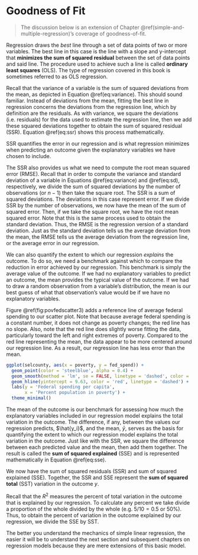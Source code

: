 # Goodness of Fit {#appendixC}

> The discussion below is an extension of Chapter \@ref(simple-and-multiple-regression)'s coverage of goodness-of-fit.

Regression draws the *best* line through a set of data points of two or more variables. The best line in this case is the line with a slope and y-intercept that **minimizes the sum of squared residual** between the set of data points and said line. The procedure used to achieve such a line is called **ordinary least squares** (OLS). The type of regression covered in this book is sometimes referred to as OLS regression.

Recall that the variance of a variable is the sum of squared deviations from the mean, as depicted in Equation \@ref(eq:variance). This should sound familiar. Instead of deviations from the mean, fitting the best line in regression concerns the deviations from the regression line, which by definition are the residuals. As with variance, we square the deviations (i.e. residuals) for the data used to estimate the regression line, then we add these squared deviations together to obtain the sum of squared residual (SSR). Equation \@ref(eq:ssr) shows this process mathematically.

\begin{equation}
SSR=\sum _{i=1}^{n}(y_{i}-\hat{y})^2= (y_{1}-\hat{y})^2+(y_{2}-\hat{y})^2+\cdots +(y_{n}-\hat{y})^2
(\#eq:ssr)
\end{equation}

SSR quantifies the error in our regression and is what regression minimizes when predicting an outcome given the explanatory variables we have chosen to include.

The SSR also provides us what we need to compute the root mean squared error (RMSE). Recall that in order to compute the variance and standard deviation of a variable in Equations \@ref(eq:variance) and \@ref(eq:sd), respectively, we divide the sum of squared deviations by the number of observations (or $n-1$) then take the square root. The SSR is a sum of squared deviations. The deviations in this case represent error. If we divide SSR by the number of observations, we now have the mean of the sum of squared error. Then, if we take the square root, we have the root mean squared error. Note that this is the same process used to obtain the standard deviation. Thus, the RMSE is the regression version of a standard deviation. Just as the standard deviation tells us the average deviation from the mean, the RMSE tells us the average deviation from the regression line, or the average error in our regression.

We can also quantify the extent to which our regression *explains* the outcome. To do so, we need a benchmark against which to compare the reduction in error achieved by our regression. This benchmark is simply the average value of the outcome. If we had no explanatory variables to predict an outcome, the mean provides the typical value of the outcome. If we had to draw a random observation from a variable's distribution, the mean is our best guess of what that observation's value would be if we have no explanatory variables.

Figure \@ref(fig:povfedscatter3) adds a reference line of average federal spending to our scatter plot. Note that because average federal spending is a constant number, it does not change as poverty changes; the red line has no slope. Also, note that the red line does slightly worse fitting the data, particularly toward the left and right extremes of poverty. Compared to the red line representing the mean, the data appear to be more centered around our regression line. As a result, our regression line has less error than the mean.

```r
ggplot(selcounty, aes(x = poverty, y = fed_spend)) +
  geom_point(color = 'steelblue', alpha = 0.4) +
  geom_smooth(method = 'lm', se = FALSE, linetype = 'dashed', color = 'black') +
  geom_hline(yintercept = 9.63, color = 'red', linetype = 'dashed') +
  labs(y = 'Federal spending per capita',
       x = 'Percent population in poverty') +
  theme_minimal()
```

The mean of the outcome is our benchmark for assessing how much the explanatory variables included in our regression model explains the total variation in the outcome. The difference, if any, between the values our regression predicts, $\hat{y_i}$, and the mean, $\bar{y}$, serves as the basis for quantifying the extent to which our regression model explains the total variation in the outcome. Just like with the SSR, we square the difference between each predicted value and the mean, then add them together. The result is called the **sum of squared explained** (SSE) and is represented mathematically in Equation \@ref(eq:sse).

\begin{equation}
SSE=\sum _{i=1}^{n}(\hat{y}_{i}-\bar{y})^2= (\hat{y}_{1}-\bar{y})^2+(\hat{y}_{2}-\bar{y})^2+\cdots +(\hat{y}_{n}-\bar{y})^2
(\#eq:sse)
\end{equation}

We now have the sum of squared residuals (SSR) and sum of squared explained (SSE). Together, the SSR and SSE represent the **sum of squared total** (SST) variation in the outcome $y$.

\begin{equation}
SST = SSR + SSE
(\#eq:sst)
\end{equation}

Recall that the $R^2$ measures the percent of total variation in the outcome that is explained by our regression. To calculate any percent we take divide a proportion of the whole divided by the whole (e.g. $5/10 = 0.5$ or 50%). Thus, to obtain the percent of variation in the outcome explained by our regression, we divide the SSE by SST.

\begin{equation}
R^2 = {\frac{SSE}{SST}}
(\#eq:r2)
\end{equation}

The better you understand the mechanics of simple linear regression, the easier it will be to understand the next section and subsequent chapters on regression models because they are mere extensions of this basic model.